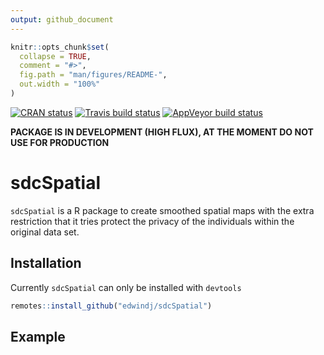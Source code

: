 ```yaml
---
output: github_document
---
```


<!-- README.md is generated from README.Rmd. Please edit that file -->

```r
knitr::opts_chunk$set(
  collapse = TRUE,
  comment = "#>",
  fig.path = "man/figures/README-",
  out.width = "100%"
)
```
[![CRAN status](https://www.r-pkg.org/badges/version/sdcSpatial)](https://cran.r-project.org/package=sdcSpatial)
[![Travis build status](https://travis-ci.org/edwindj/sdcSpatial.svg?branch=master)](https://travis-ci.org/edwindj/sdcSpatial) 
[![AppVeyor build status](https://ci.appveyor.com/api/projects/status/github/edwindj/sdcSpatial?branch=master&svg=true)](https://ci.appveyor.com/project/edwindj/sdcSpatial)

**PACKAGE IS IN DEVELOPMENT (HIGH FLUX), AT THE MOMENT DO NOT USE FOR PRODUCTION**

# sdcSpatial

`sdcSpatial` is a R package to create smoothed spatial maps with the extra restriction that it tries protect the privacy of 
the individuals within the original data set.

## Installation

Currently `sdcSpatial` can only be installed with `devtools`
``` r
remotes::install_github("edwindj/sdcSpatial")
```

## Example

```r
```
